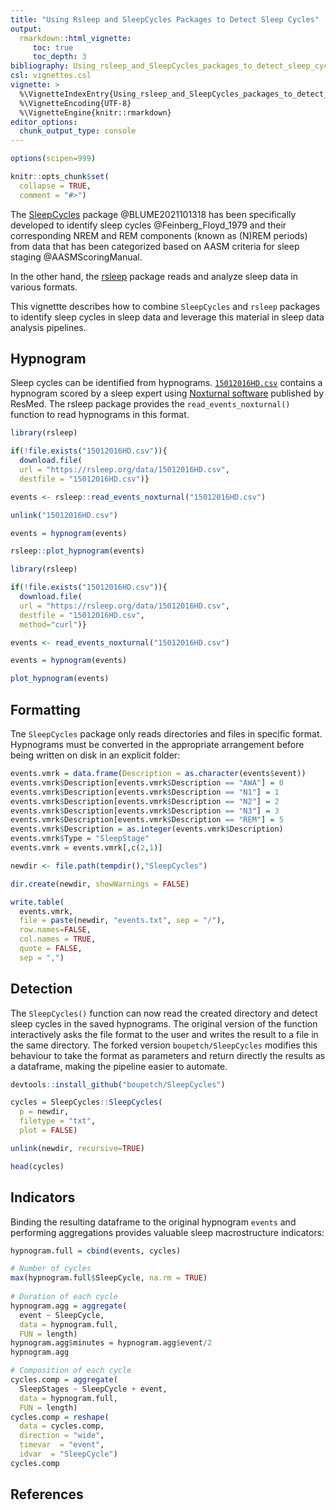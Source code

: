 ```yaml
---
title: "Using Rsleep and SleepCycles Packages to Detect Sleep Cycles"
output: 
  rmarkdown::html_vignette:
     toc: true
     toc_depth: 3
bibliography: Using_rsleep_and_SleepCycles_packages_to_detect_sleep_cycles.bibtex
csl: vignettes.csl
vignette: >
  %\VignetteIndexEntry{Using_rsleep_and_SleepCycles_packages_to_detect_sleep_cycles}
  %\VignetteEncoding{UTF-8}
  %\VignetteEngine{knitr::rmarkdown}
editor_options: 
  chunk_output_type: console
---
```


```r
options(scipen=999)

knitr::opts_chunk$set(
  collapse = TRUE,
  comment = "#>")
```

The [SleepCycles](https://CRAN.R-project.org/package=SleepCycles) package @BLUME2021101318 has been specifically developed to identify sleep cycles @Feinberg_Floyd_1979 and their corresponding NREM and REM components (known as (N)REM periods) from data that has been categorized based on AASM criteria for sleep staging @AASMScoringManual.

In the other hand, the [rsleep](https://rsleep.org/) package reads and analyze sleep data in various formats.

This vignettte describes how to combine `SleepCycles` and `rsleep` packages to identify sleep cycles in sleep data and leverage this material in sleep data analysis pipelines.

## Hypnogram

Sleep cycles can be identified from hypnograms. [`15012016HD.csv`](https://rsleep.org/data/15012016HD.csv) contains a hypnogram scored by a sleep expert using [Noxturnal software](https://www.resmed.co.uk/healthcare-professional/diagnostics/noxturnal/) published by ResMed. The rsleep package provides the `read_events_noxturnal()` function to read hypnograms in this format.

```r
library(rsleep)

if(!file.exists("15012016HD.csv")){
  download.file(
  url = "https://rsleep.org/data/15012016HD.csv",
  destfile = "15012016HD.csv")}

events <- rsleep::read_events_noxturnal("15012016HD.csv")

unlink("15012016HD.csv")

events = hypnogram(events)

rsleep::plot_hypnogram(events)
```

```r
library(rsleep)

if(!file.exists("15012016HD.csv")){
  download.file(
  url = "https://rsleep.org/data/15012016HD.csv",
  destfile = "15012016HD.csv",
  method="curl")}

events <- read_events_noxturnal("15012016HD.csv")

events = hypnogram(events)

plot_hypnogram(events)
```

## Formatting

Tne `SleepCycles` package only reads directories and files in specific format. Hypnograms must be converted in the appropriate arrangement before being written on disk in an explicit folder:

```r

events.vmrk = data.frame(Description = as.character(events$event))
events.vmrk$Description[events.vmrk$Description == "AWA"] = 0
events.vmrk$Description[events.vmrk$Description == "N1"] = 1
events.vmrk$Description[events.vmrk$Description == "N2"] = 2
events.vmrk$Description[events.vmrk$Description == "N3"] = 3
events.vmrk$Description[events.vmrk$Description == "REM"] = 5
events.vmrk$Description = as.integer(events.vmrk$Description)
events.vmrk$Type = "SleepStage"
events.vmrk = events.vmrk[,c(2,1)]

newdir <- file.path(tempdir(),"SleepCycles")

dir.create(newdir, showWarnings = FALSE)

write.table(
  events.vmrk, 
  file = paste(newdir, "events.txt", sep = "/"),
  row.names=FALSE,
  col.names = TRUE, 
  quote = FALSE, 
  sep = ",")


```

## Detection

The `SleepCycles()` function can now read the created directory and detect sleep cycles in the saved hypnograms. The original version of the function interactively asks the file format to the user and writes the result to a file in the same directory. The forked version `boupetch/SleepCycles` modifies this behaviour to take the format as parameters and return directly the results as a dataframe, making the pipeline easier to automate.

```r

devtools::install_github("boupetch/SleepCycles")

cycles = SleepCycles::SleepCycles(
  p = newdir, 
  filetype = "txt", 
  plot = FALSE)

unlink(newdir, recursive=TRUE)

head(cycles)

```

## Indicators

Binding the resulting dataframe to the original hypnogram `events` and performing aggregations provides valuable sleep macrostructure indicators:

```r

hypnogram.full = cbind(events, cycles)

# Number of cycles
max(hypnogram.full$SleepCycle, na.rm = TRUE)
  
# Duration of each cycle
hypnogram.agg = aggregate(
  event ~ SleepCycle, 
  data = hypnogram.full, 
  FUN = length)
hypnogram.agg$minutes = hypnogram.agg$event/2
hypnogram.agg

# Composition of each cycle
cycles.comp = aggregate(
  SleepStages ~ SleepCycle + event, 
  data = hypnogram.full, 
  FUN = length)
cycles.comp = reshape(
  data = cycles.comp, 
  direction = "wide", 
  timevar  = "event",
  idvar  = "SleepCycle")
cycles.comp

```

## References

